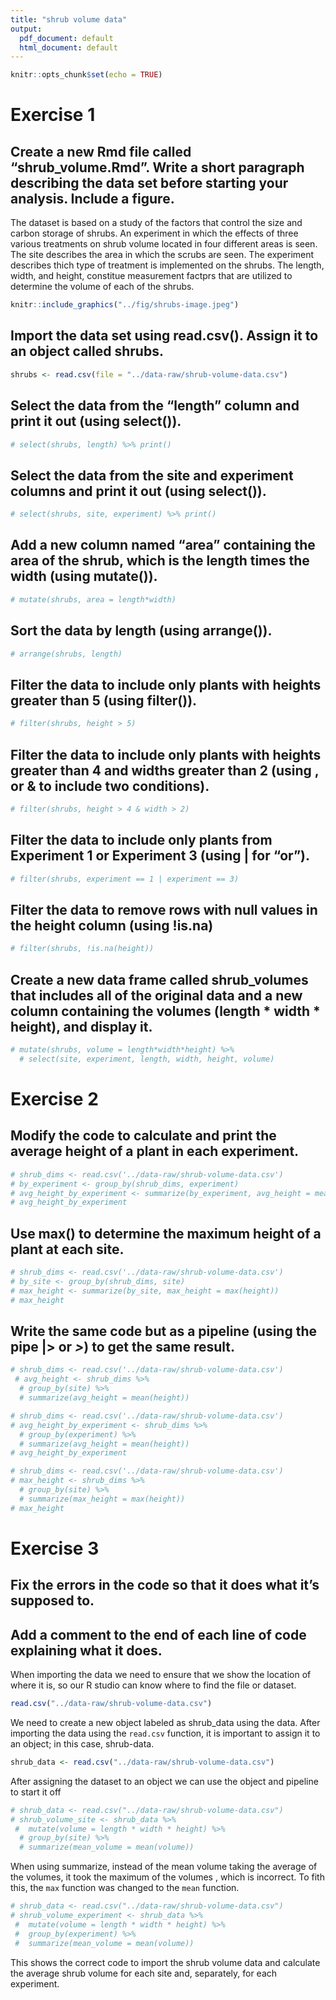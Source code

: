 ```yaml
---
title: "shrub volume data"
output:
  pdf_document: default
  html_document: default
---
```


```r
knitr::opts_chunk$set(echo = TRUE)
```

# Exercise 1

## Create a new Rmd file called “shrub_volume.Rmd”. Write a short paragraph describing the data set before starting your analysis. Include a figure.

The dataset is based on a study of the factors that control the size and carbon storage of shrubs. An experiment in which the effects of three various treatments on shrub volume located in four different areas is seen. The site describes the area in which the scrubs are seen. The experiment describes thich type of treatment is implemented on the shrubs. The length, width, and height, constitue measurement factprs that are utilized to determine the volume of each of the shrubs. 

```r
knitr::include_graphics("../fig/shrubs-image.jpeg")
```

## Import the data set using read.csv(). Assign it to an object called shrubs.

```r
shrubs <- read.csv(file = "../data-raw/shrub-volume-data.csv")
```

## Select the data from the “length” column and print it out (using select()).

```r
# select(shrubs, length) %>% print()
```

## Select the data from the site and experiment columns and print it out (using select()).

```r
# select(shrubs, site, experiment) %>% print()
```

## Add a new column named “area” containing the area of the shrub, which is the length times the width (using mutate()).

```r
# mutate(shrubs, area = length*width)
```

## Sort the data by length (using arrange()).

```r
# arrange(shrubs, length)
```

## Filter the data to include only plants with heights greater than 5 (using filter()).

```r
# filter(shrubs, height > 5)
```

## Filter the data to include only plants with heights greater than 4 and widths greater than 2 (using , or & to include two conditions).

```r
# filter(shrubs, height > 4 & width > 2)
```

## Filter the data to include only plants from Experiment 1 or Experiment 3 (using | for “or”).

```r
# filter(shrubs, experiment == 1 | experiment == 3)
```

## Filter the data to remove rows with null values in the height column (using !is.na)

```r
# filter(shrubs, !is.na(height))
```

## Create a new data frame called shrub_volumes that includes all of the original data and a new column containing the volumes (length * width * height), and display it.

```r
# mutate(shrubs, volume = length*width*height) %>%
  # select(site, experiment, length, width, height, volume)
```

# Exercise 2

## Modify the code to calculate and print the average height of a plant in each experiment.
```r
# shrub_dims <- read.csv('../data-raw/shrub-volume-data.csv')
# by_experiment <- group_by(shrub_dims, experiment)
# avg_height_by_experiment <- summarize(by_experiment, avg_height = mean(height))
# avg_height_by_experiment
```

## Use max() to determine the maximum height of a plant at each site.

```r
# shrub_dims <- read.csv('../data-raw/shrub-volume-data.csv')
# by_site <- group_by(shrub_dims, site)
# max_height <- summarize(by_site, max_height = max(height))
# max_height
```

## Write the same code but as a pipeline (using the pipe |> or *>*) to get the same result.

```r
# shrub_dims <- read.csv('../data-raw/shrub-volume-data.csv')
 # avg_height <- shrub_dims %>%  
  # group_by(site) %>%
  # summarize(avg_height = mean(height))
```

```r
# shrub_dims <- read.csv('../data-raw/shrub-volume-data.csv')
# avg_height_by_experiment <- shrub_dims %>%
  # group_by(experiment) %>%
  # summarize(avg_height = mean(height))
# avg_height_by_experiment
```

```r
# shrub_dims <- read.csv('../data-raw/shrub-volume-data.csv')
# max_height <- shrub_dims %>%
  # group_by(site) %>%
  # summarize(max_height = max(height))
# max_height
```

# Exercise 3

## Fix the errors in the code so that it does what it’s supposed to.
## Add a comment to the end of each line of code explaining what it does.

When importing the data we need to ensure that we show the location of where it is, so our R studio can know where to find the file or dataset.

```r
read.csv("../data-raw/shrub-volume-data.csv")
```

We need to create a new object labeled as shrub_data using the data. After importing the data using the `read.csv` function, it is important to assign it to an object; in this case, shrub-data. 

```r
shrub_data <- read.csv("../data-raw/shrub-volume-data.csv")
```

After assigning the dataset to an object we can use the object and pipeline to start it off

```r
# shrub_data <- read.csv("../data-raw/shrub-volume-data.csv")
# shrub_volume_site <- shrub_data %>%
 #  mutate(volume = length * width * height) %>%
  # group_by(site) %>%
  # summarize(mean_volume = mean(volume))
```

When using summarize, instead of the mean volume taking the average of the volumes, it took the maximum of the volumes , which is incorrect. To fith this, the `max` function was changed to the `mean` function.


```r
# shrub_data <- read.csv("../data-raw/shrub-volume-data.csv")
# shrub_volume_experiment <- shrub_data %>%
 #  mutate(volume = length * width * height) %>%
 #  group_by(experiment) %>%
 #  summarize(mean_volume = mean(volume))
```

This shows the correct code to import the shrub volume data and calculate the average shrub volume for each site and, separately, for each experiment.



